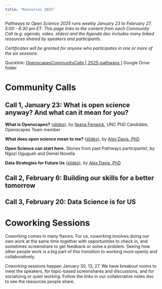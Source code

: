 ```yaml
---
title: "Resources 2025"
---
```


*Pathways to Open Science 2025 runs weekly January 23 to February 27, 5:00 - 6:30 pm ET. This page links to the content from each Community Call (e.g. agenda, video, slides) and the Agenda doc includes many linked resources shared by speakers and participants.*

*Certificates will be granted for anyone who participates in one or more of the six sessions.*

Quicklink: [OpenscapesCommunityCalls [ 2025-pathways ]](https://drive.google.com/drive/folders/1jwm37xpIzijJMi1PstOMJkWbIhPEAIsV?usp=drive_link) Google Drive folder

# Community Calls

## Call 1, January 23: What is open science anyway? And what can it mean for you?

<!--- [Agenda](https://docs.google.com/document/d/1ma_a2FNXQa-a3th--xWtGUbuhK3ct8g4RsaKpxncfHA/edit?usp=drive_link) with notes and links to resources | [Video] (TO COME) 
--->

**What is Openscapes?** ([slides](https://docs.google.com/presentation/d/1HSSpz6tUVGgHjJ0UIMoEd9u0h84VerjbObR5OPvCids/)), by [Ileana Fenwick](https://twitter.com/_ileanaf), UNC PhD Candidate, Openscapes Team member

**What does open science mean to me?** ([slides](https://docs.google.com/presentation/d/1RAEYTlaCGNJ8MnX2jeh2piWzr599cr5R/edit?usp=drive_link&ouid=117331415908654768512&rtpof=true&sd=true)), by [Alex Davis, PhD](http://www.alexandracddavis.com/)

**Open Science can start here.** Stories from past Pathways participants!, by Ngozi Oguguah and Deniel Novella

**Data Strategies for Future Us** ([slides](https://docs.google.com/presentation/d/1MvDZ5xspJQ3BHjJbj2YDz1J6jpRYw-NPL-AvSWG-ego/)), by [Alex Davis, PhD](http://www.alexandracddavis.com/)


## Call 2, February 6: Building our skills for a better tomorrow

<!--- ([Agenda](https://docs.google.com/document/d/1rRq6UweAtBzAD1ZiemnghrvolOkqTAdNJLiDm4woa8U/edit#heading=h.y0zhyd3y1f29) with notes and links to resources \| [Video](https://drive.google.com/file/d/1hUEs7flNMa5yd7YUha9tau-BGBSjAbS3/))

Speakers

-   [Aneese Williams, MSc](https://www.linkedin.com/in/aneese-williams-mps-80a846b6/), Environmental Management Systems (EMS) Coordinator, City of West Palm Beach
    -   My journey to open science ([slides](https://docs.google.com/presentation/d/1FFCBGvOmr1FpCaKK7JU0C5rpdv2oQ7_Q/))
    -   Open Science Key Terms ([slides](https://docs.google.com/presentation/d/16RbJ3S4njI22tBjrsjxzbl3Yjv1OVNKE/))
-   [LaTreese Denson, PhD](https://www.bweems.org/member-directory/latreese-s-denson-ph-d), Stock Assessment Analyst, NOAA Southeast Fisheries Science Center
-   [Antoinette Foster, PhD](https://www.ohsu.edu/racial-equity-and-inclusion-center/our-people), Director of Community Transformation, OHSU

LaTreese's and Antoinette's slides can be viewed in the recording. Aneese's slides are linked above.
--->

## Call 3, February 20: Data Science is for US

<!--- ([Agenda](https://docs.google.com/document/d/1rRq6UweAtBzAD1ZiemnghrvolOkqTAdNJLiDm4woa8U/edit#heading=h.t7xxkwa7gaf4) with notes and links to resources \| [Video](https://drive.google.com/file/d/1OwFJlFr1sfSILKjZMfLJbQf838z5E7eX/))

Speakers

-   [Alex Davis, PhD](http://www.alexandracddavis.com/), Postdoctoral Fellow, aquatic invasive species ecologist, UCLA
    -   What Open Science means to me ([slides](https://docs.google.com/presentation/d/1b3oUq-jc01HyEV_eRijPyF6qYURpcB4c/edit?usp=drive_link&ouid=117331415908654768512&rtpof=true&sd=true))
-   [SherAaron Hurt](https://carpentries.org/team/), Director of Workshops, The Carpentries
    -   Journey to Open Science ([slides](https://www.canva.com/design/DAF9jeVCeTI/MR1bstUE6kgZPS8M0H2EKw))
-   [Justin Rice, PhD](https://www.nasa.gov/image-article/deputy-manager-justin-rice/), Deputy Manager of the ESDIS Science Systems Development Office, NASA's Goddard Space Flight Center
-   [Dawn Wright, PhD](https://twitter.com/deepseadawn), Chief Scientist, Environmental Systems Research Institute (ESRI)
--->

# Coworking Sessions

Coworking comes in many flavors. For us, coworking involves doing our own work at the same time together with opportunities to check in, and sometimes screenshare to get feedback or solve a problem. Seeing how other people work is a big part of this transition to working more openly and collaboratively.

Coworking sessions happen January 30, 13, 27. We have breakout rooms to meet the speakers, for topic-based screenshares and discussions, and for socializing or quiet working. Follow the links in our collaborative notes doc to see the resources people share.
